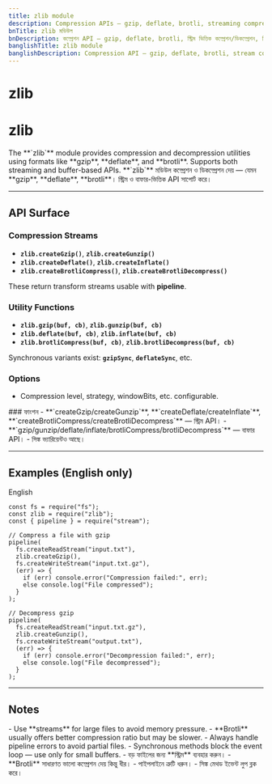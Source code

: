 ```yaml
---
title: zlib module
description: Compression APIs — gzip, deflate, brotli, streaming compression/decompression, synchronous and asynchronous utilities.
bnTitle: zlib মডিউল
bnDescription: কম্প্রেশন API — gzip, deflate, brotli, স্ট্রিম ভিত্তিক কম্প্রেশন/ডিকম্প্রেশন, সিঙ্ক ও অ্যাসিঙ্ক ইউটিলিটি।
banglishTitle: zlib module
banglishDescription: Compression API — gzip, deflate, brotli, stream compression/decompression, sync & async utilities.
---
```


# <I18nEnglish>zlib</I18nEnglish>
# <I18nBangla>zlib</I18nBangla>


<I18nEnglish>
The **`zlib`** module provides compression and decompression utilities using formats like **gzip**, **deflate**, and **brotli**. Supports both streaming and buffer-based APIs.
</I18nEnglish>

<I18nBangla>
**`zlib`** মডিউল কম্প্রেশন ও ডিকম্প্রেশন দেয় — যেমন **gzip**, **deflate**, **brotli**। স্ট্রিম ও বাফার-ভিত্তিক API সাপোর্ট করে।
</I18nBangla>



---

## API Surface

<I18nEnglish>

### Compression Streams
- **`zlib.createGzip()`**, **`zlib.createGunzip()`**  
- **`zlib.createDeflate()`**, **`zlib.createInflate()`**  
- **`zlib.createBrotliCompress()`**, **`zlib.createBrotliDecompress()`**  

These return transform streams usable with **pipeline**.

### Utility Functions
- **`zlib.gzip(buf, cb)`**, **`zlib.gunzip(buf, cb)`**  
- **`zlib.deflate(buf, cb)`**, **`zlib.inflate(buf, cb)`**  
- **`zlib.brotliCompress(buf, cb)`**, **`zlib.brotliDecompress(buf, cb)`**  

Synchronous variants exist: **`gzipSync`**, **`deflateSync`**, etc.

### Options
- Compression level, strategy, windowBits, etc. configurable.  

</I18nEnglish>

<I18nBangla>
### ফাংশন
- **`createGzip/createGunzip`**, **`createDeflate/createInflate`**, **`createBrotliCompress/createBrotliDecompress`** — স্ট্রিম API।  
- **`gzip/gunzip/deflate/inflate/brotliCompress/brotliDecompress`** — বাফার API।  
- সিঙ্ক ভ্যারিয়েন্টও আছে।  
</I18nBangla>



---

## Examples (English only)

<Tabs defaultValue="english" className="w-full">
  <TabsList>
    <TabsTrigger value="english">English</TabsTrigger>
  </TabsList>

  <TabsContent value="english">

```bnl
const fs = require("fs");
const zlib = require("zlib");
const { pipeline } = require("stream");

// Compress a file with gzip
pipeline(
  fs.createReadStream("input.txt"),
  zlib.createGzip(),
  fs.createWriteStream("input.txt.gz"),
  (err) => {
    if (err) console.error("Compression failed:", err);
    else console.log("File compressed");
  }
);

// Decompress gzip
pipeline(
  fs.createReadStream("input.txt.gz"),
  zlib.createGunzip(),
  fs.createWriteStream("output.txt"),
  (err) => {
    if (err) console.error("Decompression failed:", err);
    else console.log("File decompressed");
  }
);
```
  </TabsContent>
</Tabs>

---

## Notes

<I18nEnglish>
- Use **streams** for large files to avoid memory pressure.  
- **Brotli** usually offers better compression ratio but may be slower.  
- Always handle pipeline errors to avoid partial files.  
- Synchronous methods block the event loop — use only for small buffers.  
</I18nEnglish>

<I18nBangla>
- বড় ফাইলের জন্য **স্ট্রিম** ব্যবহার করুন।  
- **Brotli** সাধারণত ভালো কম্প্রেশন দেয় কিন্তু ধীর।  
- পাইপলাইনে ত্রুটি ধরুন।  
- সিঙ্ক মেথড ইভেন্ট লুপ ব্লক করে।  
</I18nBangla>


